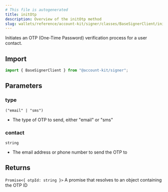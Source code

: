 ```yaml
---
# This file is autogenerated
title: initOtp
description: Overview of the initOtp method
slug: wallets/reference/account-kit/signer/classes/BaseSignerClient/initOtp
---
```


Initiates an OTP (One-Time Password) verification process for a user contact.

## Import

```ts
import { BaseSignerClient } from "@account-kit/signer";
```

## Parameters

### type

`("email" | "sms")`

- The type of OTP to send, either "email" or "sms"

### contact

`string`

- The email address or phone number to send the OTP to

## Returns

`Promise<{ otpId: string }>`
A promise that resolves to an object containing the OTP ID
